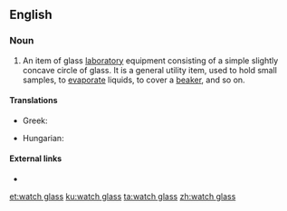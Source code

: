 ==English==

===Noun===
{{en-noun|head=[[watch]] [[glass]]|watch glasses}}

# {{label|en|chemistry}} An item of glass [[laboratory]] equipment consisting of a simple slightly concave circle of glass. It is a general utility item, used to hold small samples, to [[evaporate]] liquids, to cover a [[beaker]], and so on.

====Translations====
{{trans-top|laboratory equipment}}
* Greek: {{t|el|[[ύαλος]] [[ωρολογίου]]|f}}
{{trans-mid}}
* Hungarian: {{t+|hu|óraüveg}}
{{trans-bottom}}

====External links====
* {{pedialite}}

[[et:watch glass]]
[[ku:watch glass]]
[[ta:watch glass]]
[[zh:watch glass]]